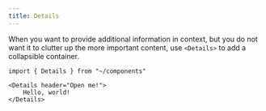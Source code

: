 ```yaml
---
title: Details
---
```


When you want to provide additional information in context, but you do not want it to clutter up the more important content, use `<Details>` to add a collapsible container.

```mdx live
import { Details } from "~/components"

<Details header="Open me!">
    Hello, world!
</Details>
```